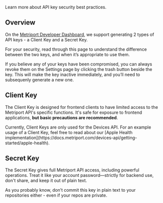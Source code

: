 Learn more about API key security best practices.

## Overview
On the [Metriport Developer Dashboard](https://dash.metriport.com/developers), we support generating 2 types of API keys - a Client Key and a Secret Key.

For your security, read through this page to understand the difference between the two keys, and when it’s appropriate to use them.

<Callout intent="warn">
If you believe any of your keys have been compromised, you can always revoke them on the Settings page by clicking the trash button beside the key. This will make the key inactive immediately, and you’ll need to subsequenly generate a new one.
</Callout>

## Client Key

The Client Key is designed for frontend clients to have limited access to the Metriport API's specific functions. It's safe for exposure to frontend applications, **but basic precautions are recommended**.

<Callout intent="info">
Currently, Client Keys are only used for the Devices API.
For an example usage of a Client Key, feel free to read about our [Apple Health implementation](https://docs.metriport.com/devices-api/getting-started/apple-health).
</Callout>

## Secret Key

The Secret Key gives full Metriport API access, including powerful operations. Treat it like your account password—strictly for backend use, don't share, and keep it out of plain text.

<Callout intent="warn">
As you probably know, don’t commit this key in plain text to your repositories either - even if your repos are private.
</Callout>


